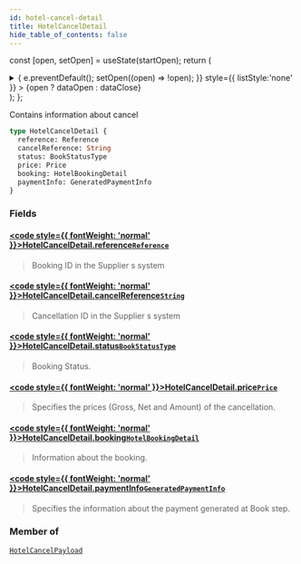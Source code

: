 ```yaml
---
id: hotel-cancel-detail
title: HotelCancelDetail
hide_table_of_contents: false
---
```






const [open, setOpen] = useState(startOpen);
return (
<details {...(open ? { open: true } : {})} className="details" style={{ border:'none', boxShadow:'none', background:'var(--ifm-background-color)' }}>
<summary
onClick={(e) => {
e.preventDefault();
setOpen((open) => !open);
}}
style={{ listStyle:'none' }} >
{open ? dataOpen : dataClose}
</summary>
{open && children}
</details>
);
};

Contains information about cancel

```graphql
type HotelCancelDetail {
  reference: Reference
  cancelReference: String
  status: BookStatusType
  price: Price
  booking: HotelBookingDetail
  paymentInfo: GeneratedPaymentInfo
}
```

### Fields

#### [<code style={{ fontWeight: 'normal' }}>HotelCancelDetail.<b>reference</b></code>](#)<Bullet />[`Reference`](/api/objects/reference) <Badge class="badge badge--secondary" text="object"/>

> Booking ID in the Supplier s system

#### [<code style={{ fontWeight: 'normal' }}>HotelCancelDetail.<b>cancelReference</b></code>](#)<Bullet />[`String`](/api/scalars/string) <Badge class="badge badge--secondary" text="scalar"/>

> Cancellation ID in the Supplier s system

#### [<code style={{ fontWeight: 'normal' }}>HotelCancelDetail.<b>status</b></code>](#)<Bullet />[`BookStatusType`](/api/enums/book-status-type) <Badge class="badge badge--secondary" text="enum"/>

> Booking Status.

#### [<code style={{ fontWeight: 'normal' }}>HotelCancelDetail.<b>price</b></code>](#)<Bullet />[`Price`](/api/objects/price) <Badge class="badge badge--secondary" text="object"/>

> Specifies the prices (Gross, Net and Amount) of the cancellation.

#### [<code style={{ fontWeight: 'normal' }}>HotelCancelDetail.<b>booking</b></code>](#)<Bullet />[`HotelBookingDetail`](/api/objects/hotel-booking-detail) <Badge class="badge badge--secondary" text="object"/>

> Information about the booking.

#### [<code style={{ fontWeight: 'normal' }}>HotelCancelDetail.<b>paymentInfo</b></code>](#)<Bullet />[`GeneratedPaymentInfo`](/api/objects/generated-payment-info) <Badge class="badge badge--secondary" text="object"/>

> Specifies the information about the payment generated at Book step.

### Member of

[`HotelCancelPayload`](/api/objects/hotel-cancel-payload) <Badge class="badge badge--secondary" text="object"/>
